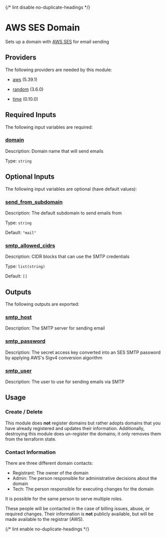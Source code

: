 
{/* lint disable no-duplicate-headings */}

# AWS SES Domain

<ModuleHeader name="aws_ses_domain" sourceHref="https://github.com/Panfactum/stack/tree/__PANFACTUM_VERSION_MAIN__/packages/infrastructure/aws_ses_domain" status="stable" type="direct" />

Sets up a domain with [AWS SES](https://aws.amazon.com/ses/) for email sending

## Providers

The following providers are needed by this module:

* [aws](https://registry.terraform.io/providers/hashicorp/aws/5.39.1/docs) (5.39.1)

* [random](https://registry.terraform.io/providers/hashicorp/random/3.6.0/docs) (3.6.0)

* [time](https://registry.terraform.io/providers/hashicorp/time/0.10.0/docs) (0.10.0)

## Required Inputs

The following input variables are required:

### <a name="input_domain" /> [domain](#input_domain)

Description: Domain name that will send emails

Type: `string`

## Optional Inputs

The following input variables are optional (have default values):

### <a name="input_send_from_subdomain" /> [send\_from\_subdomain](#input_send_from_subdomain)

Description: The default subdomain to send emails from

Type: `string`

Default: `"mail"`

### <a name="input_smtp_allowed_cidrs" /> [smtp\_allowed\_cidrs](#input_smtp_allowed_cidrs)

Description: CIDR blocks that can use the SMTP credentials

Type: `list(string)`

Default: `[]`

## Outputs

The following outputs are exported:

### <a name="output_smtp_host" /> [smtp\_host](#output_smtp_host)

Description: The SMTP server for sending email

### <a name="output_smtp_password" /> [smtp\_password](#output_smtp_password)

Description: The secret access key converted into an SES SMTP password by applying AWS's Sigv4 conversion algorithm

### <a name="output_smtp_user" /> [smtp\_user](#output_smtp_user)

Description: The user to use for sending emails via SMTP

## Usage

### Create / Delete

This module does **not** register domains but rather adopts domains
that you have already registered and updates their information.
Additionally, destroying this module does un-register the domains;
it only removes them from the terraform state.

### Contact Information

There are three different domain contacts:

* Registrant: The owner of the domain
* Admin: The person responsible for administrative decisions about the domain
* Tech: The person responsible for executing changes for the domain

It is possible for the same person to serve multiple roles.

These people will be contacted in the case of billing issues, abuse, or required
changes. Their information is **not** publicly available, but will be made
available to the registrar (AWS).

{/* lint enable no-duplicate-headings */}
